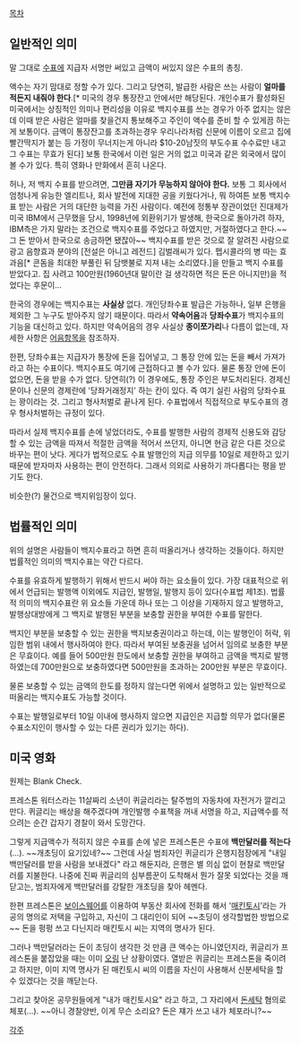 [[목차]]
== 일반적인 의미 ==
말 그대로 [[수표]]에 지급자 서명만 써있고 금액이 써있지 않은 수표의 총칭.

액수는 자기 맘대로 정할 수가 있다. 그리고 당연히, 발급한 사람은 쓰는 사람이 '''얼마를 적든지 내줘야 한다'''.[* 미국의 경우 통장잔고 안에서만 해당된다. 개인수표가 활성화된 미국에서는 상징적인 의미나 편리성을 이유로 백지수표를 쓰는 경우가 아주 없지는 않은데 이때 받은 사람은 얼마를 찾을건지 통보해주고 주인이 액수를 준비 할 수 있게끔 하는게 보통이다. 금액이 통장잔고를 초과하는경우 우리나라처럼 신문에 이름이 오르고 집에 빨간딱지가 붙는 등 가정이 무너지는게 아니라 $10-20남짓의 부도수표 수수료만 내고 그 수표는 무효가 된다] 보통 한국에서 이런 일은 거의 없고 미국과 같은 외국에서 많이 볼 수가 있다. 특히 영화나 만화에서 흔히 나온다.

허나, 저 백지 수표를 받으려면, '''그만큼 자기가 무능하지 않아야 한다.''' 보통 그 회사에서 엄청나게 유능한 엘리트나, 회사 발전에 지대한 공을 키웠다거나, 뭐 하여튼 보통 백지수표 받는 사람은 거의 대단한 능력을 가진 사람이다. 예전에 정통부 장관이었던 진대제가 미국 IBM에서 근무했을 당시, 1998년에 외환위기가 발생해, 한국으로 돌아가려 하자, IBM측은 가지 말라는 조건으로 백지수표를 주었다고 하였지만, 거절하였다고 한다.~~그 돈 받아서 한국으로 송금하면 됐잖아~~ 백지수표를 받은 것으로 잘 알려진 사람으로 광고 음향효과 분야의 [전설은 아니고 레전드] 김벌래씨가 있다. 펩시콜라의 병 따는 효과음[* 콘돔을 최대한 부풀린 뒤 담뱃불로 지져 내는 소리였다.]을 만들고 백지 수표를 받았다고. 집 사려고 100만원(1960년대 말이란 걸 생각하면 적은 돈은 아니지만)을 적었다는 후문이...

한국의 경우에는 백지수표는 '''사실상''' 없다. 개인당좌수표 발급은 가능하나, 일부 은행을 제외한 그 누구도 받아주지 않기 때문이다. 따라서 '''약속어음'''과 '''당좌수표'''가 백지수표의 기능을 대신하고 있다. 하지만 약속어음의 경우 사실상 '''종이쪼가리'''나 다름이 없는데, 자세한 사항은 [[어음]]항목을 참조하자.

한편, 당좌수표는 지급자가 통장에 돈을 집어넣고, 그 통장 안에 있는 돈을 빼서 가져가라고 하는 수표이다. 백지수표도 여기에 근접하다고 볼 수가 있다. 물론 통장 안에 돈이 없으면, 돈을 받을 수가 없다. 당연히(?) 이 경우에도, 통장 주인은 부도처리된다. 경제신문이나 신문의 경제란에 '당좌거래정지' 하는 칸이 있다. 즉 여기 실린 사람의 당좌수표는 꽝이라는 것. 그리고 형사처벌로 끝나게 된다. 수표법에서 직접적으로 부도수표의 경우 형사처벌하는 규정이 있다.

따라서 실제 백지수표를 손에 넣었더라도, 수표를 발행한 사람의 경제적 신용도와 감당할 수 있는 금액을 따져서 적절한 금액을 적어서 쓰던지, 아니면 현금 같은 다른 것으로 바꾸는 편이 낫다. 게다가 법적으로도 수표 발행인의 지급 의무를 10일로 제한하고 있기 때문에 받자마자 사용하는 편이 안전하다. 그래서 의외로 사용하기 까다롭다는 평을 받기도 한다.

비슷한(?) 물건으로 백지위임장이 있다.

== 법률적인 의미 ==
위의 설명은 사람들이 백지수표라고 하면 흔히 떠올리거나 생각하는 것들이다. 하지만 법률적인 의미의 백지수표는 약간 다르다.

수표를 유효하게 발행하기 위해서 반드시 써야 하는 요소들이 있다. 가장 대표적으로 위에서 언급되는 발행액 이외에도 지급인, 발행일, 발행지 등이 있다(수표법 제1조). 법률적 의미의 백지수표란 위 요소들 가운데 하나 또는 그 이상을 기재하지 않고 발행하고, 발행상대방에게 그 백지로 발행된 부분을 보충할 권한을 부여한 수표를 말한다.

백지인 부분을 보충할 수 있는 권한을 백지보충권이라고 하는데, 이는 발행인이 허락, 위임한 범위 내에서 행사하여야 한다. 따라서 부여된 보충권을 넘어서 임의로 보충한 부분은 무효이다. 예를 들어 500만원 한도에서 보충할 권한을 부여하고 금액을 백지로 발행하였는데 700만원으로 보충하였다면 500만원을 초과하는 200만원 부분은 무효이다.

물론 보충할 수 있는 금액의 한도를 정하지 않는다면 위에서 설명하고 있는 일반적으로 떠올리는 백지수표도 가능할 것이다.

수표는 발행일로부터 10일 이내에 행사하지 않으면 지급인은 지급할 의무가 없다(물론 수표소지인이 행사할 수 있는 다른 권리가 있기는 하다).

== 미국 영화 ==
원제는 Blank Check.

프레스톤 워터스라는 11살짜리 소년이 퀴글리라는 탈주범의 자동차에 자전거가 깔리고 만다. 퀴글리는 배상을 해주겠다며 개인발행 수표책을 꺼내 서명을 하고, 지급액수를 적으려는 순간 갑자기 경찰이 와서 도망간다.

그렇게 지급액수가 적히지 않은 수표를 손에 넣은 프레스톤은 수표에 '''백만달러를 적는다'''(…). ~~개초딩이 요기있네?~~ 그런데 사실 범죄자인 퀴글리가 은행지점장에게 "내일 백만달러를 받을 사람을 보내겠다" 라고 해둔지라, 은행은 별 의심 없이 현찰로 백만달러를 지불한다. 나중에 진짜 퀴글리의 심부름꾼이 도착해서 뭔가 잘못 되었다는 것을 깨닫고는, 범죄자에게 백만달러를 강탈한 개초딩을 찾아 헤멘다.

한편 프레스톤은 [[보이스웨어]]를 이용하여 부동산 회사에 전화를 해서 '[[매킨토시]]'라는 가공의 명의로 저택을 구입하고, 자신이 그 대리인이 되어 ~~초딩이 생각할법한 방법으로~~ 돈을 펑펑 쓰고 다닌지라 매킨토시 씨는 지역의 명사가 된다.

그러나 백만달러라는 돈이 초딩이 생각한 것 만큼 큰 액수는 아니였던지라, 퀴글리가 프레스톤을 붙잡았을 때는 이미 [[오링]] 난 상황이였다. 열받은 퀴글리는 프레스톤을 죽이려고 하지만, 이미 지역 명사가 된 매킨토시 씨의 이름을 자신이 사용해서 신분세탁을 할 수 있겠다는 것을 깨닫는다.

그리고 찾아온 공무원들에게 "내가 매킨토시요" 라고 하고, 그 자리에서 [[돈세탁]] 혐의로 체포(…). ~~아니 경찰양반, 이게 무슨 소리요? 돈은 쟤가 쓰고 내가 체포라니?~~

[[각주]]
